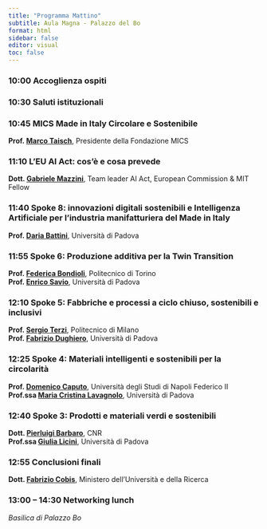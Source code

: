 ```yaml
---
title: "Programma Mattino"
subtitle: Aula Magna - Palazzo del Bo
format: html
sidebar: false
editor: visual
toc: false
---
```


### 10:00 Accoglienza ospiti

### 10:30 Saluti istituzionali

### 10:45 MICS Made in Italy Circolare e Sostenibile

**Prof. [Marco Taisch](https://it.linkedin.com/in/marcotaisch)**, Presidente della Fondazione MICS

### 11:10 L’EU AI Act: cos’è e cosa prevede

**Dott. [Gabriele Mazzini](https://www.linkedin.com/in/gabriele-mazzini-2baa948/)**, Team leader AI Act, European Commission & MIT Fellow

### 11:40 Spoke 8: innovazioni digitali sostenibili e Intelligenza Artificiale per l'industria manifatturiera del Made in Italy

**Prof. [Daria Battini](https://www.linkedin.com/in/daria-battini-b7664011/)**, Università di Padova

### 11:55 Spoke 6: Produzione additiva per la Twin Transition

**Prof. [Federica Bondioli](https://www.linkedin.com/in/federica-bondioli-123002a/)**, Politecnico di Torino\
**Prof. [Enrico Savio](https://www.linkedin.com/in/enricosavio/)**, Università di Padova

### 12:10 Spoke 5: Fabbriche e processi a ciclo chiuso, sostenibili e inclusivi

**Prof. [Sergio Terzi](https://www.linkedin.com/in/sergioterzi/)**, Politecnico di Milano\
**Prof. [Fabrizio Dughiero](https://www.linkedin.com/in/fabrizio-dughiero-2b770721/)**, Università di Padova

### 12:25 Spoke 4: Materiali intelligenti e sostenibili per la circolarità

**Prof. [Domenico Caputo](https://www.linkedin.com/in/domenico-caputo-98867a2/)**, Università degli Studi di Napoli Federico II\
**Prof.ssa [Maria Cristina Lavagnolo](https://www.linkedin.com/in/maria-cristina-lavagnolo-1208397a/)**, Università di Padova

### 12:40 Spoke 3: Prodotti e materiali verdi e sostenibili

**Dott. [Pierluigi Barbaro](https://www.linkedin.com/in/pierluigi-barbaro-53540675/)**, CNR\
**Prof.ssa [Giulia Licini](https://www.linkedin.com/in/giulia-licini-0357589/)**, Università di Padova

### 12:55 Conclusioni finali

**Dott. [Fabrizio Cobis](https://www.linkedin.com/in/fabrizio-cobis-6a88ba12/)**, Ministero dell’Università e della Ricerca

### 13:00 – 14:30 Networking lunch

*Basilica di Palazzo Bo*
